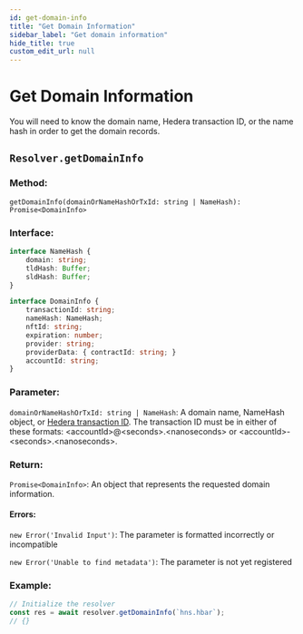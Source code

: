 ```yaml
---
id: get-domain-info
title: "Get Domain Information"
sidebar_label: "Get domain information"
hide_title: true
custom_edit_url: null
---
```


# Get Domain Information

You will need to know the domain name, Hedera transaction ID, or the name hash in order to get the domain records.

## `Resolver.getDomainInfo`

### Method:

`getDomainInfo(domainOrNameHashOrTxId: string | NameHash): Promise<DomainInfo>`

### Interface:

```typescript
interface NameHash {
    domain: string;
    tldHash: Buffer;
    sldHash: Buffer;
}
```

```typescript
interface DomainInfo {
    transactionId: string;
    nameHash: NameHash;
    nftId: string;
    expiration: number;
    provider: string;
    providerData: { contractId: string; }
    accountId: string;
}
```

### Parameter: 

`domainOrNameHashOrTxId: string | NameHash`: A domain name, NameHash object, or [Hedera transaction ID](https://docs.hedera.com/hedera/sdks-and-apis/sdks/transactions/transaction-id). The transaction ID must be in either of these formats: &lt;accountId&gt;@&lt;seconds&gt;.&lt;nanoseconds&gt; or &lt;accountId&gt;-&lt;seconds&gt;.&lt;nanoseconds&gt;.

### Return:

`Promise<DomainInfo>`: An object that represents the requested domain information. 

#### Errors:

`new Error('Invalid Input')`: The parameter is formatted incorrectly or incompatible

`new Error('Unable to find metadata')`: The parameter is not yet registered

### Example:

```javascript
// Initialize the resolver
const res = await resolver.getDomainInfo(`hns.hbar`);
// {}
```

